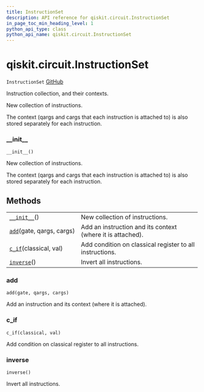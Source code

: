 ```yaml
---
title: InstructionSet
description: API reference for qiskit.circuit.InstructionSet
in_page_toc_min_heading_level: 1
python_api_type: class
python_api_name: qiskit.circuit.InstructionSet
---
```


<span id="qiskit-circuit-instructionset" />

# qiskit.circuit.InstructionSet

<span id="qiskit.circuit.InstructionSet" />

`InstructionSet` [GitHub](https://github.com/qiskit/qiskit/tree/stable/0.16/qiskit/circuit/instructionset.py "view source code")

Instruction collection, and their contexts.

New collection of instructions.

The context (qargs and cargs that each instruction is attached to) is also stored separately for each instruction.

### \_\_init\_\_

<span id="qiskit.circuit.InstructionSet.__init__" />

`__init__()`

New collection of instructions.

The context (qargs and cargs that each instruction is attached to) is also stored separately for each instruction.

## Methods

|                                                                                                     |                                                            |
| --------------------------------------------------------------------------------------------------- | ---------------------------------------------------------- |
| [`__init__`](#qiskit.circuit.InstructionSet.__init__ "qiskit.circuit.InstructionSet.__init__")()    | New collection of instructions.                            |
| [`add`](#qiskit.circuit.InstructionSet.add "qiskit.circuit.InstructionSet.add")(gate, qargs, cargs) | Add an instruction and its context (where it is attached). |
| [`c_if`](#qiskit.circuit.InstructionSet.c_if "qiskit.circuit.InstructionSet.c_if")(classical, val)  | Add condition on classical register to all instructions.   |
| [`inverse`](#qiskit.circuit.InstructionSet.inverse "qiskit.circuit.InstructionSet.inverse")()       | Invert all instructions.                                   |

### add

<span id="qiskit.circuit.InstructionSet.add" />

`add(gate, qargs, cargs)`

Add an instruction and its context (where it is attached).

### c\_if

<span id="qiskit.circuit.InstructionSet.c_if" />

`c_if(classical, val)`

Add condition on classical register to all instructions.

### inverse

<span id="qiskit.circuit.InstructionSet.inverse" />

`inverse()`

Invert all instructions.

